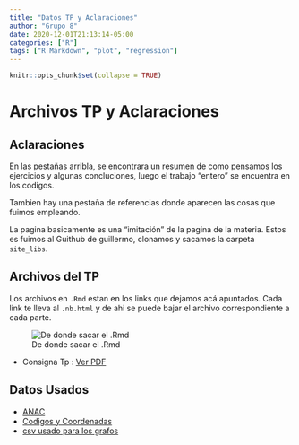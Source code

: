 ```yaml
---
title: "Datos TP y Aclaraciones"
author: "Grupo 8"
date: 2020-12-01T21:13:14-05:00
categories: ["R"]
tags: ["R Markdown", "plot", "regression"]
---
```


<style type="text/css">
.title {
  display: none;
}

#getting-started img {
  margin-right: 10px;
}

</style>

```r
knitr::opts_chunk$set(collapse = TRUE)
```

# Archivos TP y Aclaraciones

## Aclaraciones

En las pestañas arribla, se encontrara un resumen de como pensamos los ejercicios y algunas concluciones, luego el trabajo "entero" se encuentra en los codigos.

Tambien hay una pestaña de referencias donde aparecen las cosas que fuimos empleando. 

La pagina basicamente es una "imitación" de la pagina de la materia. 
Estos es fuimos al Guithub de guillermo, clonamos y sacamos la carpeta `site_libs`. 

## Archivos del TP

Los archivos en `.Rmd` estan en los links que dejamos acá apuntados.
Cada link te lleva al `.nb.html` y de ahi se puede bajar el archivo correspondiente a cada parte.

![De donde sacar el .Rmd](./descarga.jpg)

* Consigna Tp : [Ver PDF](./consigna_tp.pdf)


## Datos Usados

* [ANAC](./202109-informe-ministerio.csv)
* [Codigos y Coordenadas](./sna_abril_2021_fixed_encoding.csv)
* [csv usado para los grafos](./vuelos_2021.csv)





